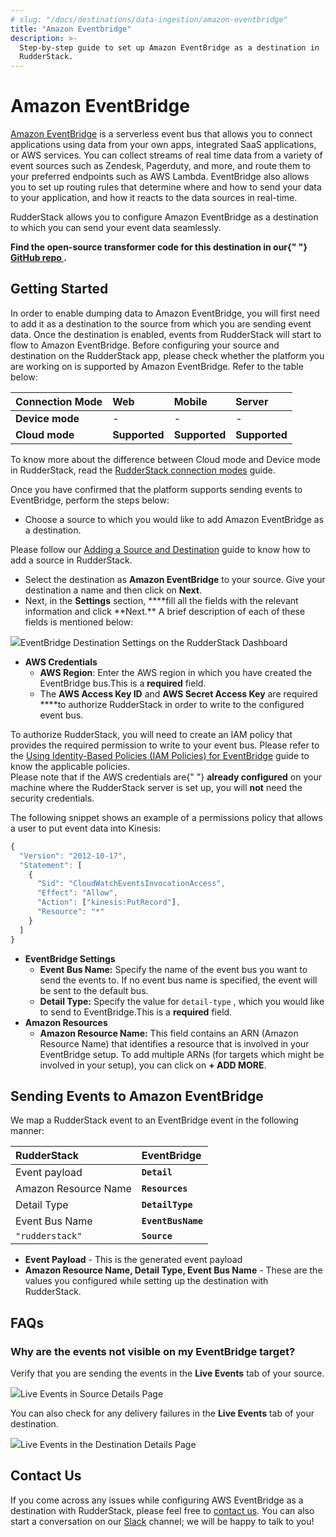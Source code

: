 ```yaml
---
# slug: "/docs/destinations/data-ingestion/amazon-eventbridge"
title: "Amazon Eventbridge"
description: >-
  Step-by-step guide to set up Amazon EventBridge as a destination in
  RudderStack.
---
```


# Amazon EventBridge

[Amazon EventBridge](https://aws.amazon.com/eventbridge/) is a serverless event bus that allows you to connect applications using data from your own apps, integrated SaaS applications, or AWS services. You can collect streams of real time data from a variety of event sources such as Zendesk, Pagerduty, and more, and route them to your preferred endpoints such as AWS Lambda. EventBridge also allows you to set up routing rules that determine where and how to send your data to your application, and how it reacts to the data sources in real-time.

RudderStack allows you to configure Amazon EventBridge as a destination to which you can send your event data seamlessly.

<div class="successBlock">
  <strong>
    Find the open-source transformer code for this destination in our{" "}
    <a href="https://github.com/rudderlabs/rudder-transformer/tree/master/v0/destinations/eventbridge">
      GitHub repo
    </a>
    .
  </strong>
</div>

## **Getting Started**

In order to enable dumping data to Amazon EventBridge, you will first need to add it as a destination to the source from which you are sending event data. Once the destination is enabled, events from RudderStack will start to flow to Amazon EventBridge. Before configuring your source and destination on the RudderStack app, please check whether the platform you are working on is supported by Amazon EventBridge. Refer to the table below:

| **Connection Mode** | **Web**       | **Mobile**    | **Server**    |
| :------------------ | :------------ | :------------ | :------------ |
| **Device mode**     | -             | -             | -             |
| **Cloud mode**      | **Supported** | **Supported** | **Supported** |

<div class="infoBlock">
To know more about the difference between Cloud mode and Device mode in RudderStack, read the <a href="../../get-started/rudderstack-connection-modes">RudderStack connection modes</a> guide.

</div>

Once you have confirmed that the platform supports sending events to EventBridge, perform the steps below:

- Choose a source to which you would like to add Amazon EventBridge as a destination.

<div class="infoBlock">
Please follow our <a href="../../connections/adding-source-and-destination-rudderstack">Adding a Source and Destination</a> guide to know how to add a source in RudderStack.

</div>

- Select the destination as **Amazon EventBridge** to your source. Give your destination a name and then click on **Next**.
- Next, in the **Settings** section, \***\*fill all the fields with the relevant information and click **Next.\*\* A brief description of each of these fields is mentioned below:

<img src="../../../images/assets/image (70).png" /><span class="imageTitle">EventBridge Destination Settings on the RudderStack Dashboard</span>
- **AWS Credentials**
  - **AWS Region**: Enter the AWS region in which you have created the EventBridge bus.This is a **required** field.
  - The **AWS Access Key ID** and **AWS Secret Access Key** are required \*\*\*\*to authorize RudderStack in order to write to the configured event bus.

<div class="infoBlock">
To authorize RudderStack, you will need to create an IAM policy that provides the required permission to write to your event bus. Please refer to the <a href="https://docs.aws.amazon.com/eventbridge/latest/userguide/iam-identity-based-access-control-eventbridge.html">Using Identity-Based Policies (IAM Policies) for EventBridge</a> guide to know the applicable policies.

</div>

<div class="successBlock">
  Please note that if the AWS credentials are{" "}
  <strong>already configured</strong> on your machine where the RudderStack
  server is set up, you will <strong>not</strong> need the security credentials.
</div>

The following snippet shows an example of a permissions policy that allows a user to put event data into Kinesis:

```javascript
{
  "Version": "2012-10-17",
  "Statement": [
    {
      "Sid": "CloudWatchEventsInvocationAccess",
      "Effect": "Allow",
      "Action": ["kinesis:PutRecord"],
      "Resource": "*"
    }
  ]
}
```

- **EventBridge Settings**
  - **Event Bus Name:** Specify the name of the event bus you want to send the events to. If no event bus name is specified, the event will be sent to the default bus.
  - **Detail Type:** Specify the value for `detail-type` , which you would like to send to EventBridge.This is a **required** field.
- **Amazon Resources**
  - **Amazon Resource Name:** This field contains an ARN \(Amazon Resource Name\) that identifies a resource that is involved in your EventBridge setup. To add multiple ARNs \(for targets which might be involved in your setup\), you can click on **+ ADD MORE**.

## Sending Events to Amazon EventBridge

We map a RudderStack event to an EventBridge event in the following manner:

| RudderStack          | EventBridge        |
| :------------------- | :----------------- |
| Event payload        | **`Detail`**       |
| Amazon Resource Name | **`Resources`**    |
| Detail Type          | **`DetailType`**   |
| Event Bus Name       | **`EventBusName`** |
| `"rudderstack"`      | **`Source`**       |

- **Event Payload** - This is the generated event payload
- **Amazon Resource Name, Detail Type, Event Bus Name** - These are the values you configured while setting up the destination with RudderStack.

## FAQs

### Why are the events not visible on my EventBridge target?

Verify that you are sending the events in the **Live Events** tab of your source.

<img src="../../../images/assets/source.png" /><span class="imageTitle">Live Events in Source Details Page</span>

You can also check for any delivery failures in the **Live Events** tab of your destination.

<img src="../../../images/assets/dest.png" /><span class="imageTitle">Live Events in the Destination Details Page</span>

## Contact Us

If you come across any issues while configuring AWS EventBridge as a destination with RudderStack, please feel free to [contact us](mailto:%20docs@rudderstack.com). You can also start a conversation on our [Slack](https://rudderstack.com/join-rudderstack-slack-community) channel; we will be happy to talk to you!
